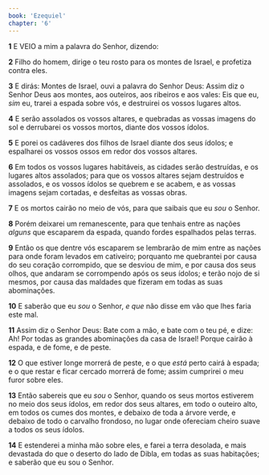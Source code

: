 ```yaml
---
book: 'Ezequiel'
chapter: '6'
---
```


**1** E VEIO a mim a palavra do Senhor, dizendo:

**2** Filho do homem, dirige o teu rosto para os montes de Israel, e profetiza contra eles.

**3** E dirás: Montes de Israel, ouvi a palavra do Senhor Deus: Assim diz o Senhor Deus aos montes, aos outeiros, aos ribeiros e aos vales: Eis que eu, _sim_ eu, trarei a espada sobre vós, e destruirei os vossos lugares altos.

**4** E serão assolados os vossos altares, e quebradas as vossas imagens do sol e derrubarei os vossos mortos, diante dos vossos ídolos.

**5** E porei os cadáveres dos filhos de Israel diante dos seus ídolos; e espalharei os vossos ossos em redor dos vossos altares.

**6** Em todos os vossos lugares habitáveis, as cidades serão destruídas, e os lugares altos assolados; para que os vossos altares sejam destruídos e assolados, e os vossos ídolos se quebrem e se acabem, e as vossas imagens sejam cortadas, e desfeitas as vossas obras.

**7** E os mortos cairão no meio de vós, para que saibais que eu _sou_ o Senhor.

**8** Porém deixarei um remanescente, para que tenhais entre as nações _alguns_ que escaparem da espada, quando fordes espalhados pelas terras.

**9** Então os que dentre vós escaparem se lembrarão de mim entre as nações para onde foram levados em cativeiro; porquanto me quebrantei por causa do seu coração corrompido, que se desviou de mim, e por causa dos seus olhos, que andaram se corrompendo após os seus ídolos; e terão nojo de si mesmos, por causa das maldades que fizeram em todas as suas abominações.

**10** E saberão que eu _sou_ o Senhor, _e que_ não disse em vão que lhes faria este mal.

**11** Assim diz o Senhor Deus: Bate com a mão, e bate com o teu pé, e dize: Ah! Por todas as grandes abominações da casa de Israel! Porque cairão à espada, e de fome, e de peste.

**12** O que estiver longe morrerá de peste, e o que _está_ perto cairá à espada; e o que restar e ficar cercado morrerá de fome; assim cumprirei o meu furor sobre eles.

**13** Então sabereis que eu _sou_ o Senhor, quando os seus mortos estiverem no meio dos seus ídolos, em redor dos seus altares, em todo o outeiro alto, em todos os cumes dos montes, e debaixo de toda a árvore verde, e debaixo de todo o carvalho frondoso, no lugar onde ofereciam cheiro suave a todos os seus ídolos.

**14** E estenderei a minha mão sobre eles, e farei a terra desolada, e mais devastada do que o deserto do lado de Dibla, em todas as suas habitações; e saberão que eu sou o Senhor.
